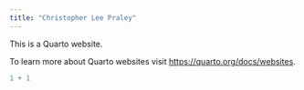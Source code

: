 ```yaml
---
title: "Christopher Lee Praley"
---
```


This is a Quarto website.

To learn more about Quarto websites visit <https://quarto.org/docs/websites>.

```r
1 + 1
```
